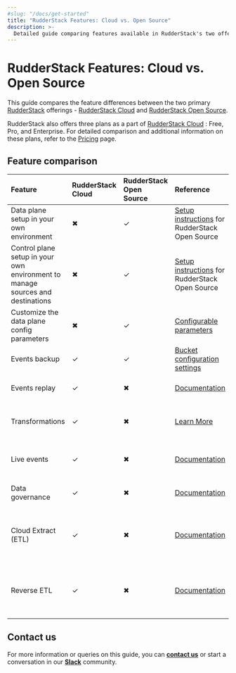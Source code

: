 ```yaml
---
#slug: "/docs/get-started"
title: "RudderStack Features: Cloud vs. Open Source"
description: >-
  Detailed guide comparing features available in RudderStack's two offerings - Cloud and Open Source.
---
```


# RudderStack Features: Cloud vs. Open Source

This guide compares the feature differences between the two primary [RudderStack](https://rudderstack.com/) offerings - [RudderStack Cloud](https://app.rudderstack.com/signup?type=freetrial) and [RudderStack Open Source](https://app.rudderstack.com/signup?type=opensource).

<div class="infoBlock">

RudderStack also offers three plans as a part of <a href="https://app.rudderstack.com/signup?type=freetrial">RudderStack Cloud</a> : Free, Pro, and Enterprise. For detailed comparison and additional information on these plans, refer to the <a href="https://www.rudderstack.com/pricing/">Pricing</a> page.
</div>

## Feature comparison

| Feature |  RudderStack Cloud | RudderStack Open Source | Reference | Comments |
| :--------| :-------------------| :--------------------------| :-----| :-----------|
| Data plane setup in your own environment |  ✖ |  ✓ | [Setup instructions](https://www.rudderstack.com/docs/get-started/installing-and-setting-up-rudderstack/) for RudderStack Open Source  | Cloud uses a RudderStack-hosted data plane. |
| Control plane setup in your own environment to manage sources and destinations |  ✖ |  ✓ | [Setup instructions](https://www.rudderstack.com/docs/get-started/control-plane-lite/) for RudderStack Open Source | Cloud uses a RudderStack-hosted [web app](https://app.rudderstack.com/) to manage to your connections. |
| Customize the data plane config parameters | ✖ |  ✓ |  [Configurable parameters](https://github.com/rudderlabs/rudder-server/blob/master/config/config.yaml) | - |
| Events backup |  ✓ |  ✓ | [Bucket configuration settings](https://www.rudderstack.com/docs/user-guides/administrators-guide/bucket-configuration-settings/) | - |
| Events replay | ✓ |  ✖ | [Documentation](https://www.rudderstack.com/docs/user-guides/administrators-guide/event-replay/) | This is an [Enterprise](https://www.rudderstack.com/enterprise-quote/)-only feature. | 
| Transformations |  ✓ |  ✖ | [Learn More](https://www.rudderstack.com/docs/transformations/) | Only applicable for [cloud mode](https://www.rudderstack.com/docs/connections/rudderstack-connection-modes/#cloud-mode) destinations. |
| Live events |  ✓ | ✖ | [Documentation](https://www.rudderstack.com/docs/get-started/live-events/) | Only applicable for [cloud mode](https://www.rudderstack.com/docs/connections/rudderstack-connection-modes/#cloud-mode) destinations. |
| Data governance | ✓ |  ✖ | [Documentation](https://www.rudderstack.com/docs/data-governance/)| This is an [Enterprise](https://www.rudderstack.com/enterprise-quote/)-only feature. |
| Cloud Extract (ETL) | ✓ |  ✖ | [Documentation](https://www.rudderstack.com/docs/cloud-extract-sources/) | [RudderStack Cloud Free](https://app.rudderstack.com/signup?type=freetrial) users can set up only 1 Cloud Extract source.  | 
| Reverse ETL | ✓ |  ✖ |  [Documentation](https://www.rudderstack.com/docs/warehouse-actions/) | [RudderStack Cloud Free](https://app.rudderstack.com/signup?type=freetrial) users can set up only 1 Reverse ETL source.  | 

## Contact us

For more information or queries on this guide, you can [**contact us**](mailto:%20docs@rudderstack.com) or start a conversation in our [**Slack**](https://rudderstack.com/join-rudderstack-slack-community) community.